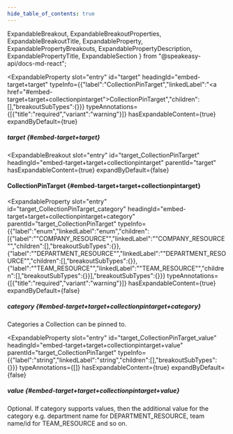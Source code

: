 ```yaml
---
hide_table_of_contents: true
---
```

  ExpandableBreakout,
  ExpandableBreakoutProperties,
  ExpandableBreakoutTitle,
  ExpandableProperty,
  ExpandablePropertyBreakouts,
  ExpandablePropertyDescription,
  ExpandablePropertyTitle,
  ExpandableSection
} from "@speakeasy-api/docs-md-react";

<ExpandableSection>

<ExpandableProperty
  slot="entry"
  id="target"
  headingId="embed-target+target"
  typeInfo={{"label":"CollectionPinTarget","linkedLabel":"<a href=\"#embed-target+target+collectionpintarget\">CollectionPinTarget</a>","children":[],"breakoutSubTypes":{}}}
  typeAnnotations={[{"title":"required","variant":"warning"}]}
  hasExpandableContent={true}
  expandByDefault={true}
>

<ExpandablePropertyTitle slot="title">

##### target \{#embed-target+target\}

</ExpandablePropertyTitle>

<ExpandablePropertyBreakouts slot="breakouts">

<ExpandableBreakout
  slot="entry"
  id="target_CollectionPinTarget"
  headingId="embed-target+target+collectionpintarget"
  parentId="target"
  hasExpandableContent={true}
  expandByDefault={false}
>

<ExpandableBreakoutTitle slot="title">

#### CollectionPinTarget \{#embed-target+target+collectionpintarget\}

</ExpandableBreakoutTitle>

<ExpandableBreakoutProperties slot="properties">

<ExpandableProperty
  slot="entry"
  id="target_CollectionPinTarget_category"
  headingId="embed-target+target+collectionpintarget+category"
  parentId="target_CollectionPinTarget"
  typeInfo={{"label":"enum","linkedLabel":"enum","children":[{"label":"\"COMPANY_RESOURCE\"","linkedLabel":"\"COMPANY_RESOURCE\"","children":[],"breakoutSubTypes":{}},{"label":"\"DEPARTMENT_RESOURCE\"","linkedLabel":"\"DEPARTMENT_RESOURCE\"","children":[],"breakoutSubTypes":{}},{"label":"\"TEAM_RESOURCE\"","linkedLabel":"\"TEAM_RESOURCE\"","children":[],"breakoutSubTypes":{}}],"breakoutSubTypes":{}}}
  typeAnnotations={[{"title":"required","variant":"warning"}]}
  hasExpandableContent={true}
  expandByDefault={false}
>

<ExpandablePropertyTitle slot="title">

##### category \{#embed-target+target+collectionpintarget+category\}

</ExpandablePropertyTitle>

<ExpandablePropertyDescription slot="description">

Categories a Collection can be pinned to.

</ExpandablePropertyDescription>

</ExpandableProperty>

<ExpandableProperty
  slot="entry"
  id="target_CollectionPinTarget_value"
  headingId="embed-target+target+collectionpintarget+value"
  parentId="target_CollectionPinTarget"
  typeInfo={{"label":"string","linkedLabel":"string","children":[],"breakoutSubTypes":{}}}
  typeAnnotations={[]}
  hasExpandableContent={true}
  expandByDefault={false}
>

<ExpandablePropertyTitle slot="title">

##### value \{#embed-target+target+collectionpintarget+value\}

</ExpandablePropertyTitle>

<ExpandablePropertyDescription slot="description">

Optional. If category supports values, then the additional value for the category e.g. department name for DEPARTMENT_RESOURCE, team name/id for TEAM_RESOURCE and so on.

</ExpandablePropertyDescription>

</ExpandableProperty>

</ExpandableBreakoutProperties>

</ExpandableBreakout>

</ExpandablePropertyBreakouts>

</ExpandableProperty>

</ExpandableSection>
